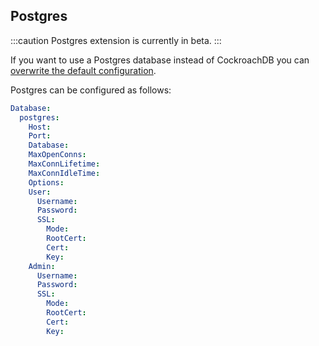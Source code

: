 ## Postgres

:::caution
Postgres extension is currently in beta.
:::

If you want to use a Postgres database instead of CockroachDB you can [overwrite the default configuration](../configure/configure).

Postgres can be configured as follows:
```yaml
Database:
  postgres:
    Host: 
    Port:
    Database:
    MaxOpenConns:
    MaxConnLifetime:
    MaxConnIdleTime:
    Options:
    User:
      Username:
      Password:
      SSL:
        Mode:
        RootCert:
        Cert:
        Key:
    Admin:
      Username:
      Password:
      SSL:
        Mode:
        RootCert:
        Cert:
        Key:
```